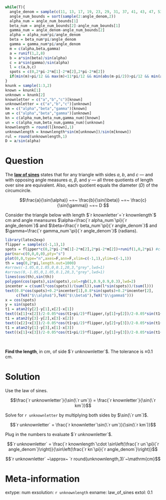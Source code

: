 ```r
while(T){
  angle_denom = sample(c(11, 13, 17, 19, 23, 29, 31, 37, 41, 43, 47, 53, 59, 61, 67, 71, 73, 79, 83, 89, 97),1)
  angle_num_bounds = sort(sample(2:angle_denom,2))
  alpha_num = angle_num_bounds[1]
  beta_num = angle_num_bounds[2]-angle_num_bounds[1]
  gamma_num = angle_denom-angle_num_bounds[2]
  alpha = alpha_num*pi/angle_denom
  beta = beta_num*pi/angle_denom
  gamma = gamma_num*pi/angle_denom
  m = c(alpha,beta,gamma)
  a = runif(1,2,8)
  b = a*sin(beta)/sin(alpha)
  c = a*sin(gamma)/sin(alpha)
  l = c(a,b,c)
  spots = c(0,2*pi-2*m[1]-2*m[2],2*pi-2*m[2])
  if(min(m)>pi/12 && max(m)<11*pi/12 && min(abs(m-pi/2))>pi/12 && min(abs(spots-pi))<pi/2 && min(diff(sort(m)))>0 && min(c(alpha_num,beta_num,gamma_num))>1){break}
}
knunk = sample(1:3,2)
known = knunk[1]
unknown = knunk[2]
knownletter = c("a","b","c")[known]
unknownletter = c("a","b","c")[unknown]
km = c("alpha","beta","gamma")[known]
um = c("alpha","beta","gamma")[unknown]
kn = c(alpha_num,beta_num,gamma_num)[known]
un = c(alpha_num,beta_num,gamma_num)[unknown]
knownlength = round(l[known],1)
unknownlength = knownlength*sin(m[unknown])/sin(m[known])
rul = round(unknownlength,1)
D = a/sin(alpha)
```


Question
========

The **[law of sines](https://en.wikipedia.org/wiki/Law_of_sines)** states that for any triangle with sides $a$, $b$, and $c$ --- and with opposing angle measures $\alpha$, $\beta$, and $\gamma$ --- all three quotients of length over sine are equivalent. Also, each quotient equals the diameter ($D$) of the circumcircle.

$$\frac{a}{\sin(\alpha)} ~=~ \frac{b}{\sin(\beta)} ~=~ \frac{c}{\sin(\gamma)} ~=~ D $$

Consider the triangle below with length $`r knownletter`=`r knownlength`$ cm and angle meansures $\alpha=\frac{`r alpha_num`\pi}{`r angle_denom`}$ and $\beta=\frac{`r beta_num`\pi}{`r angle_denom`}$ and $\gamma=\frac{`r gamma_num`\pi}{`r angle_denom`}$ (radians).


```r
library(latex2exp)
flipper = sample(c(-1,1),1)
spots = flipper*c(0,2*pi-2*m[1]-2*m[2],2*pi-2*m[2])+runif(1,0,2*pi) #c(0,7*pi/9,14*pi/9) #
par(mar=c(0,0,0,0),pty="s")
plot(0,0,type="n",axes=F,ann=F,xlim=c(-1,1),ylim=c(-1,1))
th = seq(0,2*pi,length.out=1000)
#arrows(-1.05,0,1.05,0,0.1,20,3,"grey",lwd=1)
#arrows(0,-1.05,0,1.05,0.1,20,3,"grey",lwd=1)
lines(cos(th),sin(th))
polygon(cos(spots),sin(spots),col=rgb(1,0.9,0.9,0.3),lwd=2)
incenter = c(sum(l*cos(spots))/(sum(l)),sum(l*sin(spots))/(sum(l)))
text(0.8*cos(spots)+0.2*incenter[1],0.8*sin(spots)+0.2*incenter[2],
     c(TeX("$\\alpha$"),TeX("$\\beta$"),TeX("$\\gamma$")))
x = cos(spots)
y = sin(spots)
t1 = atan2(y[2]-y[1],x[2]-x[1])
text((x[1]+x[2])/2-0.05*cos(t1+pi/2)*flipper,(y[1]+y[2])/2-0.05*sin(t1+pi/2)*flipper,"c")
t1 = atan2(y[3]-y[2],x[3]-x[2])
text((x[2]+x[3])/2-0.05*cos(t1+pi/2)*flipper,(y[2]+y[3])/2-0.05*sin(t1+pi/2)*flipper,"a")
t1 = atan2(y[1]-y[3],x[1]-x[3])
text((x[1]+x[3])/2-0.05*cos(t1+pi/2)*flipper,(y[1]+y[3])/2-0.05*sin(t1+pi/2)*flipper,"b")
```
\

**Find the length**, in cm, of side $`r unknownletter`$. The tolerance is $\pm 0.1$ cm.


Solution
========

Use the law of sines.

$$\frac{`r unknownletter`}{\sin(\`r um`)} = \frac{`r knownletter`}{\sin(\`r km`)}$$

Solve for `r unknownletter` by multiplying both sides by $\sin(\`r um`)$.

$$`r unknownletter` = \frac{`r knownletter`\sin(\`r um`)}{\sin(\`r km`)}$$

Plug in the numbers to evaluate $`r unknownletter`$.

$$`r unknownletter` = \frac{`r knownlength`\cdot \sin\left(\frac{`r un`\pi}{`r angle_denom`}\right)}{\sin\left(\frac{`r kn`\pi}{`r angle_denom`}\right)}$$

$$`r unknownletter` ~\approx~ `r round(unknownlength,3)`~\mathrm{cm}$$

Meta-information
============
extype: num
exsolution: `r unknownlength`
exname: law_of_sines
extol: 0.1